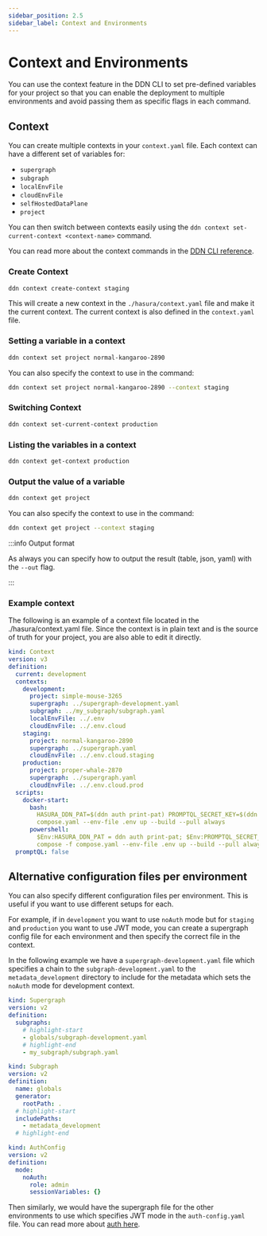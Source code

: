 ```yaml
---
sidebar_position: 2.5
sidebar_label: Context and Environments
---
```


# Context and Environments

You can use the context feature in the DDN CLI to set pre-defined variables for your project so that you can enable the
deployment to multiple environments and avoid passing them as specific flags in each command.

## Context

You can create multiple contexts in your `context.yaml` file. Each context can have a different set of variables for:

- `supergraph`
- `subgraph`
- `localEnvFile`
- `cloudEnvFile`
- `selfHostedDataPlane`
- `project`

You can then switch between contexts easily using the `ddn context set-current-context <context-name>` command.

You can read more about the context commands in the [DDN CLI reference](/cli/commands/ddn_context.mdx).

### Create Context

```sh title="Create a new context"
ddn context create-context staging
```

This will create a new context in the `./hasura/context.yaml` file and make it the current context. The current context
is also defined in the `context.yaml` file.

### Setting a variable in a context

```sh title="Set a variable in a context"
ddn context set project normal-kangaroo-2890
```

You can also specify the context to use in the command:

```sh title="Set a variable in a context"
ddn context set project normal-kangaroo-2890 --context staging
```

### Switching Context

```sh title="Switch to a different context"
ddn context set-current-context production
```

### Listing the variables in a context

```sh title="List the variables in a context"
ddn context get-context production
```

### Output the value of a variable

```sh title="Output the value of a specific variable in the current context"
ddn context get project
```

You can also specify the context to use in the command:

```sh title="Output the value of a specific variable in a specific context"
ddn context get project --context staging
```

:::info Output format

As always you can specify how to output the result (table, json, yaml) with the `--out` flag.

:::

### Example context

The following is an example of a context file located in the ./hasura/context.yaml file. Since the context is in plain
text and is the source of truth for your project, you are also able to edit it directly.

```yaml
kind: Context
version: v3
definition:
  current: development
  contexts:
    development:
      project: simple-mouse-3265
      supergraph: ../supergraph-development.yaml
      subgraph: ../my_subgraph/subgraph.yaml
      localEnvFile: ../.env
      cloudEnvFile: ../.env.cloud
    staging:
      project: normal-kangaroo-2890
      supergraph: ../supergraph.yaml
      cloudEnvFile: ../.env.cloud.staging
    production:
      project: proper-whale-2870
      supergraph: ../supergraph.yaml
      cloudEnvFile: ../.env.cloud.prod
  scripts:
    docker-start:
      bash:
        HASURA_DDN_PAT=$(ddn auth print-pat) PROMPTQL_SECRET_KEY=$(ddn auth print-promptql-secret-key) docker compose -f
        compose.yaml --env-file .env up --build --pull always
      powershell:
        $Env:HASURA_DDN_PAT = ddn auth print-pat; $Env:PROMPTQL_SECRET_KEY = ddn auth print-promptql-secret-key; docker
        compose -f compose.yaml --env-file .env up --build --pull always
  promptQL: false
```

## Alternative configuration files per environment

You can also specify different configuration files per environment. This is useful if you want to use different setups
for each.

For example, if in `development` you want to use `noAuth` mode but for `staging` and `production` you want to use JWT
mode, you can create a supergraph config file for each environment and then specify the correct file in the context.

In the following example we have a `supergraph-development.yaml` file which specifies a chain to the
`subgraph-development.yaml` to the `metadata_development` directory to include for the metadata which sets the `noAuth`
mode for development context.

```yaml title="supergraph-development.yaml"
kind: Supergraph
version: v2
definition:
  subgraphs:
    # highlight-start
    - globals/subgraph-development.yaml
    # highlight-end
    - my_subgraph/subgraph.yaml
```

```yaml title="globals/subgraph-development.yaml"
kind: Subgraph
version: v2
definition:
  name: globals
  generator:
    rootPath: .
  # highlight-start
  includePaths:
    - metadata_development
  # highlight-end
```

```yaml title="globals/metadata_development/auth-config.hml"
kind: AuthConfig
version: v2
definition:
  mode:
    noAuth:
      role: admin
      sessionVariables: {}
```

Then similarly, we would have the supergraph file for the other environments to use which specifies JWT mode in the
`auth-config.yaml` file. You can read more about [auth here](/auth/overview.mdx).
